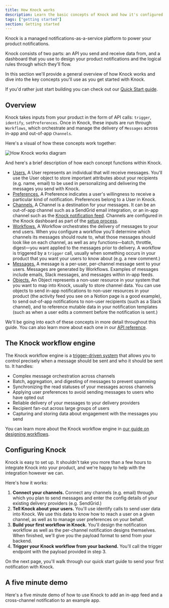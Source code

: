 ```yaml
---
title: How Knock works
description: Learn the basic concepts of Knock and how it's configured.
tags: ["getting started"]
section: Getting started
---
```


Knock is a managed notifications-as-a-service platform to power your product notifications.

Knock consists of two parts: an API you send and receive data from, and a dashboard that
you use to design your product notifications and the logical rules through which they'll flow.

In this section we'll provide a general overview of how Knock works and dive into the key concepts you'll
use as you get started with Knock.

If you'd rather just start building you can check out our [Quick Start guide](/getting-started/quick-start).

## Overview

Knock takes inputs from your product in the form of API calls: `trigger`, `identify`, `setPreferences`. Once in Knock, these inputs are run through `Workflows`, which orchestrate and manage the delivery of `Messages` across in-app and out-of-app `Channels`.

Here's a visual of how these concepts work together:

![How Knock works diagram](/images/how-knock-works.png)

And here's a brief description of how each concept functions within Knock.

- [Users.](/reference#users) A User represents an individual that will receive messages. You'll use the User object to store important attributes about your recipients (e.g. name, email) to be used in personalizing and delivering the messages you send with Knock.
- [Preferences.](/reference#preferences) A Preference indicates a user's willingness to receive a particular kind of notification. Preferences belong to a User in Knock.
- [Channels.](/send-notifications/delivering-notifications) A Channel is a destination for your messages. It can be an out-of-app channel such as a SendGrid email integration, or an in-app channel such as the [Knock notification feed](/notification-feeds/overview). Channels are configured in the Knock dashboard as part of the [setup process](/getting-started/quick-start).
- [Workflows.](/reference#workflows) A Workflow orchestrates the delivery of messages to your end users. When you configure a workflow you'll determine which channels its messages should route to, what those messages should look like on each channel, as well as any functions—batch, throttle, digest—you want applied to the messages prior to delivery. A workflow is triggered by a `trigger` call, usually when something occurs in your product that you want your users to know about (e.g. a new comment.)
- [Messages.](/reference#messages) A message is a per-user, per-channel message sent to your users. Messages are generated by Workflows. Examples of messages include emails, Slack messages, and messages within in-app feeds.
- [Objects.](/reference#objects) An Object represents a non-user resource in your system that you want to map into Knock, usually to store channel data. You can use objects to send in-app notifications to non-user resources in your product (the activity feed you see on a Notion page is a good example), to send out-of-app notifications to non-user recipients (such as a Slack channel), and to reference mutable data in your notification templates (such as when a user edits a comment before the notification is sent.)

We'll be going into each of these concepts in more detail throughout this guide. You can also learn more about each one in our [API reference](/reference).

## The Knock workflow engine

The Knock workflow engine is a [trigger-driven system](/send-notifications/triggering-workflows) that allows you to control precisely when a message should be sent and who it should be sent to. It handles:

- Complex message orchestration across channels
- Batch, aggregation, and digesting of messages to prevent spamming
- Synchronizing the read statuses of your messages across channels
- Applying user preferences to avoid sending messages to users who have opted out
- Reliable delivery of your messages to your delivery providers
- Recipient fan-out across large groups of users
- Capturing and storing data about engagement with the messages you send

You can learn more about the Knock workflow engine in [our guide on designing workflows](/send-notifications/designing-workflows).

## Configuring Knock

Knock is easy to set up. It shouldn't take you more than a few hours
to integrate Knock into your product, and we're happy to help with the integration however we can.

Here's how it works:

1. **Connect your channels.** Connect any channels (e.g. email) through which you plan to send messages and enter the config details of your existing delivery providers (e.g. SendGrid.)
2. **Tell Knock about your users.** You'll use identify calls to send user data into Knock. We use this data to know how to reach a user on a given channel, as well as to manage user preferences on your behalf.
3. **Build your first workflow in Knock.** You'll design the notification workflow as well as the per-channel notification designs themselves. When finished, we'll give you the payload format to send from your backend.
4. **Trigger your Knock workflow from your backend.** You'll call the trigger endpoint with the payload provided in step 3.

On the next page, you'll walk through our quick start guide to send your first notification with Knock.

## A five minute demo

Here's a five minute demo of how to use Knock to add an in-app feed and a cross-channel notification to an example app.
